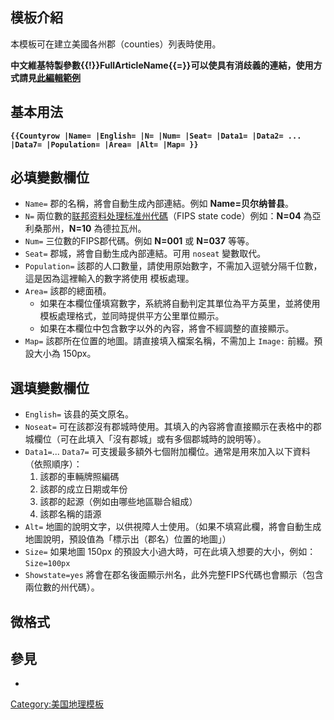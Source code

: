 <includeonly><!-- 在這裡加入模板的保護標識 --></includeonly><noinclude>{{Documentation subpage}}</noinclude>
<!-- 在本行下編輯模板說明 -->
{{NoteTA
| 1 = zh-hant: 郡; zh-hans: 县;
}}
== 模板介紹 ==
本模板可在建立美國各州郡（counties）列表時使用。

'''中文維基特製參數{{!}}FullArticleName{{=}}可以使具有消歧義的連結，使用方式請見[[special:diff/55391737/55391955|此編輯範例]]'''

== 基本用法 == 
'''<code><nowiki>{{</nowiki>Countyrow |Name= |English= |N= |Num= |Seat= |Data1= |Data2= ... |Data7= |Population= |Area= |Alt= |Map= <nowiki>}}</nowiki></code>'''

== 必填變數欄位==
*<code>Name=</code> 郡的名稱，將會自動生成內部連結。例如 '''Name=贝尔纳普县'''。
*<code>N=</code> 兩位數的[[联邦资料处理标准|联邦资料处理标准州代碼]]（FIPS state code）例如：'''N=04''' 為亞利桑那州，'''N=10''' 為德拉瓦州。
*<code>Num=</code> 三位數的FIPS郡代碼。例如 '''N=001''' 或 '''N=037''' 等等。
*<code>Seat=</code> 郡城，將會自動生成內部連結。可用 <code>noseat</code> 變數取代。
*<code>Population=</code> 該郡的人口數量，請使用原始數字，不需加入逗號分隔千位數，這是因為這裡輸入的數字將使用 {{tl|nts}} 模板處理。
*<code>Area=</code> 該郡的總面積。
** 如果在本欄位僅填寫數字，系統將自動判定其單位為平方英里，並將使用 {{tl|nts}} 模板處理格式，並同時提供平方公里單位顯示。
** 如果在本欄位中包含數字以外的內容，將會不經調整的直接顯示。
*<code>Map=</code> 該郡所在位置的地圖。請直接填入檔案名稱，不需加上 <code>Image:</code> 前綴。預設大小為 150px。

== 選填變數欄位 ==
*<code>English=</code> 该县的英文原名。
*<code>Noseat=</code> 可在該郡沒有郡城時使用。其填入的內容將會直接顯示在表格中的郡城欄位（可在此填入「沒有郡城」或有多個郡城時的說明等）。
*<code>Data1=</code>... <code>Data7=</code> 可支援最多額外七個附加欄位。通常是用來加入以下資料（依照順序）：
*# 該郡的車輛牌照編碼
*# 該郡的成立日期或年份
*# 該郡的起源（例如由哪些地區聯合組成）
*# 該郡名稱的語源
*<code>Alt=</code> 地圖的說明文字，以供視障人士使用。（如果不填寫此欄，將會自動生成地圖說明，預設值為「標示出（郡名）位置的地圖」）
*<code>Size=</code> 如果地圖 150px 的預設大小過大時，可在此填入想要的大小，例如：<code>Size=100px</code>
*<code>Showstate=yes</code> 將會在郡名後面顯示州名，此外完整FIPS代碼也會顯示（包含兩位數的州代碼）。

== 微格式 ==
{{UF-hcard-geo}}

== 參見 ==
*{{tl|Countytabletop}}

<includeonly>
<!-- 本行下加入模板的分類 -->
[[Category:美国地理模板]]
</includeonly>